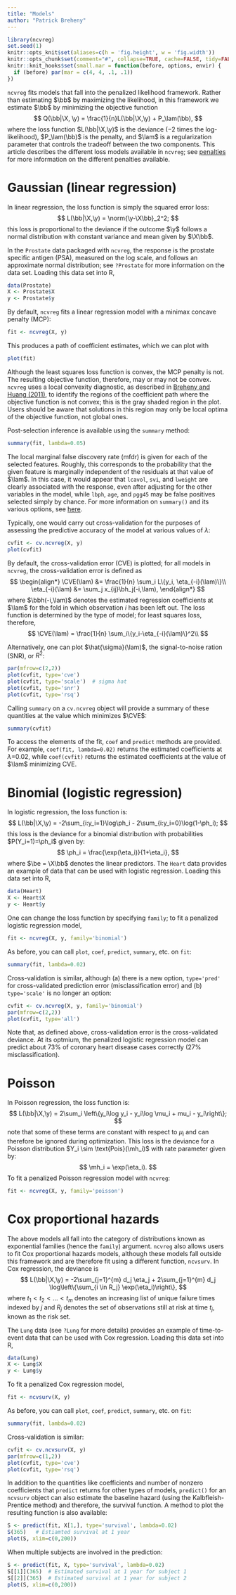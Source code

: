 ```yaml
---
title: "Models"
author: "Patrick Breheny"
---
```


```r
library(ncvreg)
set.seed(1)
knitr::opts_knit$set(aliases=c(h = 'fig.height', w = 'fig.width'))
knitr::opts_chunk$set(comment="#", collapse=TRUE, cache=FALSE, tidy=FALSE)
knitr::knit_hooks$set(small.mar = function(before, options, envir) {
  if (before) par(mar = c(4, 4, .1, .1))
})
```

`ncvreg` fits models that fall into the penalized likelihood framework.  Rather than estimating $\bb$ by maximizing the likelihood, in this framework we estimate $\bb$ by minimizing the objective function
$$
Q(\bb|\X, \y) = \frac{1}{n}L(\bb|\X,\y) + P_\lam(\bb),
$$
where the loss function $L(\bb|\X,\y)$ is the deviance ($-2$ times the log-likelihood), $P_\lam(\bb)$ is the penalty, and $\lam$ is a regularization parameter that controls the tradeoff between the two components.  This article describes the different loss models available in `ncvreg`; see [penalties](penalties.html) for more information on the different penalties available.

# Gaussian (linear regression)

In linear regression, the loss function is simply the squared error loss:
$$
L(\bb|\X,\y) = \norm{\y-\X\bb}_2^2;
$$
this loss is proportional to the deviance if the outcome $\y$ follows a normal distribution with constant variance and mean given by $\X\bb$.

In the `Prostate` data packaged with `ncvreg`, the response is the prostate specific antigen (PSA), measured on the log scale, and follows an approximate normal distribution; see `?Prostate` for more information on the data set.  Loading this data set into R,

```r
data(Prostate)
X <- Prostate$X
y <- Prostate$y
```

By default, `ncvreg` fits a linear regression model with a minimax concave penalty (MCP):

```r
fit <- ncvreg(X, y)
```

This produces a path of coefficient estimates, which we can plot with

```r
plot(fit)
```

Although the least squares loss function is convex, the MCP penalty is not.  The resulting objective function, therefore, may or may not be convex.  `ncvreg` uses a local convexity diagnostic, as described in [Breheny and Huang (2011)](https://myweb.uiowa.edu/pbreheny/pdf/Breheny2011.pdf), to identify the regions of the coefficient path where the objective function is not convex; this is the gray shaded region in the plot.  Users should be aware that solutions in this region may only be local optima of the objective function, not global ones.

Post-selection inference is available using the `summary` method:

```r
summary(fit, lambda=0.05)
```

The local marginal false discovery rate (mfdr) is given for each of the selected features.  Roughly, this corresponds to the probability that the given feature is marginally independent of the residuals at that value of $\lam$.  In this case, it would appear that `lcavol`, `svi`, and `lweight` are clearly associated with the response, even after adjusting for the other variables in the model, while `lbph`, `age`, and `pgg45` may be false positives selected simply by chance.  For more information on `summary()` and its various options, see [here](inference-local.html).

Typically, one would carry out cross-validation for the purposes of assessing the predictive accuracy of the model at various values of $\lambda$:

```r
cvfit <- cv.ncvreg(X, y)
plot(cvfit)
```

By default, the cross-validation error (CVE) is plotted; for all models in `ncvreg`, the cross-validation error is defined as
$$
\begin{align*}
\CVE(\lam) &= \frac{1}{n} \sum_i L\{y_i, \eta_{-i}(\lam)\}\\
\eta_{-i}(\lam) &= \sum_j x_{ij}\bh_j(-i,\lam),
\end{align*}
$$
where $\bbh(-i,\lam)$ denotes the estimated regression coefficients at $\lam$ for the fold in which observation $i$ has been left out.  The loss function is determined by the type of model; for least squares loss, therefore,
$$
\CVE(\lam) = \frac{1}{n} \sum_i\{y_i-\eta_{-i}(\lam)\}^2\\
$$

Alternatively, one can plot $\hat{\sigma}(\lam)$, the signal-to-noise ration (SNR), or $R^2$:
```r
par(mfrow=c(2,2))
plot(cvfit, type='cve')
plot(cvfit, type='scale')  # sigma hat
plot(cvfit, type='snr')
plot(cvfit, type='rsq')
```

Calling `summary` on a `cv.ncvreg` object will provide a summary of these quantities at the value which minimizes $\CVE$:

```r
summary(cvfit)
```

To access the elements of the fit, `coef` and `predict` methods are provided.  For example, `coef(fit, lambda=0.02)` returns the estimated coefficients at $\lambda$=0.02, while `coef(cvfit)` returns the estimated coefficients at the value of $\lam$ minimizing CVE.

# Binomial (logistic regression)

In logistic regression, the loss function is:
$$
L(\bb|\X,\y) = -2\sum_{i:y_i=1}\log\ph_i - 2\sum_{i:y_i=0}\log(1-\ph_i);
$$
this loss is the deviance for a binomial distribution with probabilities $P(Y_i=1)=\ph_i$ given by:
$$
\ph_i = \frac{\exp(\eta_i)}{1+\eta_i},
$$
where $\be = \X\bb$ denotes the linear predictors.  The `Heart` data provides an example of data that can be used with logistic regression.  Loading this data set into R,

```r
data(Heart)
X <- Heart$X
y <- Heart$y
```

One can change the loss function by specifying `family`; to fit a penalized logistic regression model,

```r
fit <- ncvreg(X, y, family='binomial')
```

As before, you can call `plot`, `coef`, `predict`, `summary`, etc. on `fit`:

```r
summary(fit, lambda=0.02)
```

Cross-validation is similar, although (a) there is a new option, `type='pred'` for cross-validated prediction error (misclassification error) and (b) `type='scale'` is no longer an option:

```r
cvfit <- cv.ncvreg(X, y, family='binomial')
par(mfrow=c(2,2))
plot(cvfit, type='all')
```

Note that, as defined above, cross-validation error is the cross-validated deviance.  At its optmium, the penalized logistic regression model can predict about 73\% of coronary heart disease cases correctly (27\% misclassification).

# Poisson

In Poisson regression, the loss function is:
$$
L(\bb|\X,\y) = 2\sum_i \left\{y_i\log y_i - y_i\log \mu_i + mu_i - y_i\right\};
$$
note that some of these terms are constant with respect to $\mu_i$ and can therefore be ignored during optimization.  This loss is the deviance for a Poisson distribution $Y_i \sim \text{Pois}(\mh_i)$ with rate parameter given by:
$$
\mh_i = \exp(\eta_i).
$$
To fit a penalized Poisson regression model with `ncvreg`:
```r
fit <- ncvreg(X, y, family='poisson')
```

# Cox proportional hazards

The above models all fall into the category of distributions known as exponential families (hence the `family`) argument.  `ncvreg` also allows users to fit Cox proportional hazards models, although these models fall outside this framework and are therefore fit using a different function, `ncvsurv`.  In Cox regression, the deviance is
$$
L(\bb|\X,\y) = -2\sum_{j=1}^{m} d_j \eta_j + 2\sum_{j=1}^{m} d_j \log\left\{\sum_{i \in R_j} \exp(\eta_i)\right\},
$$
where $t_1 < t_2 < \ldots < t_m$ denotes an increasing list of unique failure times indexed by $j$ and $R_j$ denotes the set of observations still at risk at time $t_j$, known as the risk set.

The `Lung` data (see `?Lung` for more details) provides an example of time-to-event data that can be used with Cox regression.  Loading this data set into R,

```r
data(Lung)
X <- Lung$X
y <- Lung$y
```

To fit a penalized Cox regression model,

```r
fit <- ncvsurv(X, y)
```

As before, you can call `plot`, `coef`, `predict`, `summary`, etc. on `fit`:

```r
summary(fit, lambda=0.02)
```

Cross-validation is similar:

```r
cvfit <- cv.ncvsurv(X, y)
par(mfrow=c(1,2))
plot(cvfit, type='cve')
plot(cvfit, type='rsq')
```

In addition to the quantities like coefficients and number of nonzero coefficients that `predict` returns for other types of models, `predict()` for an `ncvsurv` object can also estimate the baseline hazard (using the Kalbfleish-Prentice method) and therefore, the survival function.  A method to plot the resulting function is also available:

```r
S <- predict(fit, X[1,], type='survival', lambda=0.02)
S(365)   # Estiamted survival at 1 year
plot(S, xlim=c(0,200))
```

When multiple subjects are involved in the prediction:

```r
S <- predict(fit, X, type='survival', lambda=0.02)
S[[1]](365)  # Estimated survival at 1 year for subject 1
S[[2]](365)  # Estimated survival at 1 year for subject 2
plot(S, xlim=c(0,200))
```
